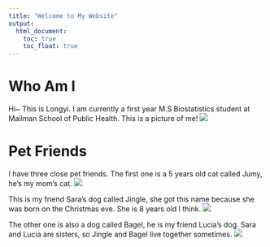 ```yaml
---
title: "Welcome to My Website"
output: 
  html_document:
    toc: true
    toc_float: true
---
```


# Who Am I
Hi~ This is Longyi. I am currently a first year M.S Biostatistics student at Mailman School of Public Health. This is a picture of me!
![](image/me.jpeg)


# Pet Friends
I have three close pet friends. The first one is a 5 years old cat called Jumy, he's my mom's cat. 
![](image/Jumy.jpeg)

This is my friend Sara's dog called Jingle, she got this name because she was born on the Christmas eve. She is 8 years old I think. 
![](image/Jingle.jpeg)

The other one is also a dog called Bagel, he is my friend Lucia's dog. Sara and Lucia are sisters, so Jingle and Bagel live together sometimes. 
![](image/bagel.jpeg)

